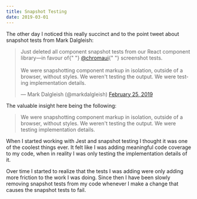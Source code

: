 ```yaml
---
title: Snapshot Testing
date: 2019-03-01
---
```




The other day I noticed this really succinct and to the point tweet about
snapshot tests from Mark Dalgleish:

<blockquote className="twitter-tweet  tw-align-center" data-lang="en">
  <p lang="en" dir="ltr">
    Just deleted all component snapshot tests from our React component
    library—in favour of{" "}
    <a href="https://twitter.com/chromaui?ref_src=twsrc%5Etfw">@chromaui</a>{" "}
    screenshot tests.
    <br />
    <br />
    We were snapshotting component markup in isolation, outside of a browser, without
    styles. We weren&#39;t testing the output. We were testing implementation details.
  </p>
  &mdash; Mark Dalgleish (@markdalgleish) <a href="https://twitter.com/markdalgleish/status/1100164862796214272?ref_src=twsrc%5Etfw">
    February 25, 2019
  </a>
</blockquote>

The valuable insight here being the following:

> We were snapshotting component markup in isolation, outside of a browser,
> without styles. We weren't testing the output. We were testing implementation
> details.

When I started working with Jest and snapshot testing I thought it was one of
the coolest things ever. It felt like I was adding meaningful code coverage to
my code, when in reality I was only testing the implementation details of it.

Over time I started to realize that the tests I was adding were only adding more
friction to the work I was doing. Since then I have been slowly removing
snapshot tests from my code whenever I make a change that causes the snapshot
tests to fail.
